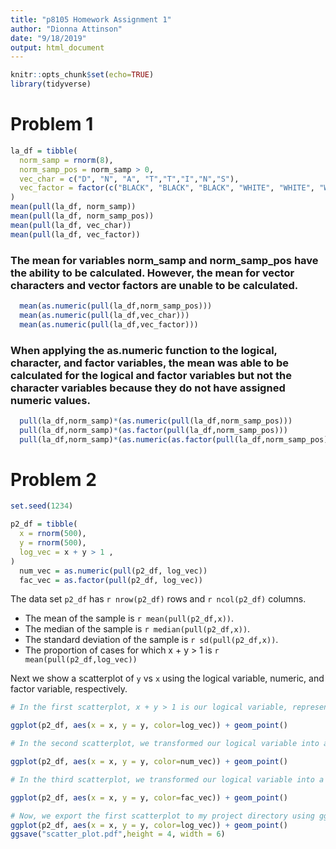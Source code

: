 ```yaml
---
title: "p8105 Homework Assignment 1"
author: "Dionna Attinson"
date: "9/18/2019"
output: html_document
---
```


```r
knitr::opts_chunk$set(echo=TRUE)
library(tidyverse)
```

# Problem 1 
```R
la_df = tibble(
  norm_samp = rnorm(8),
  norm_samp_pos = norm_samp > 0,
  vec_char = c("D", "N", "A", "T","T","I","N","S"),
  vec_factor = factor(c("BLACK", "BLACK", "BLACK", "WHITE", "WHITE", "WHITE","OTHER","OTHER"))
)
mean(pull(la_df, norm_samp))
mean(pull(la_df, norm_samp_pos))
mean(pull(la_df, vec_char))
mean(pull(la_df, vec_factor))
```
### The mean for variables norm_samp and norm_samp_pos have the ability to be calculated. However, the mean for vector characters and vector factors are unable to be calculated.
```r
  mean(as.numeric(pull(la_df,norm_samp_pos)))
  mean(as.numeric(pull(la_df,vec_char)))
  mean(as.numeric(pull(la_df,vec_factor)))
```
### When applying the as.numeric function to the logical, character, and factor variables, the mean was able to be calculated for the logical and factor variables but not the character variables because they do not have assigned numeric values.
```r
  pull(la_df,norm_samp)*(as.numeric(pull(la_df,norm_samp_pos)))
  pull(la_df,norm_samp)*(as.factor(pull(la_df,norm_samp_pos)))
  pull(la_df,norm_samp)*(as.numeric(as.factor(pull(la_df,norm_samp_pos))))
```
# Problem 2 
```r
set.seed(1234)

p2_df = tibble(
  x = rnorm(500),
  y = rnorm(500),
  log_vec = x + y > 1 ,
)
  num_vec = as.numeric(pull(p2_df, log_vec))
  fac_vec = as.factor(pull(p2_df, log_vec))

```

The data set `p2_df` has `r nrow(p2_df)` rows and `r ncol(p2_df)` columns.

* The mean of the sample is `r mean(pull(p2_df,x))`.
* The median of the sample is `r median(pull(p2_df,x))`.
* The standard deviation of the sample is `r sd(pull(p2_df,x))`.
* The proportion of cases for which x + y > 1 is `r mean(pull(p2_df,log_vec))`

Next we show a scatterplot of `y` vs `x` using the logical variable, numeric, and factor variable, respectively.

```r
# In the first scatterplot, x + y > 1 is our logical variable, represented by the legend, True (blue) and False (pink). True values represent the values when x + y is greater than 1, whereas the False values represent when x + y is not greater than 1. 

ggplot(p2_df, aes(x = x, y = y, color=log_vec)) + geom_point() 

# In the second scatterplot, we transformed our logical variable into a numeric value. A scale represents that 0 (dark blue) is equal to false (x + y > 1 is FALSE) and 1 (light blue) is equal to true (x+y >1 is TRUE).

ggplot(p2_df, aes(x = x, y = y, color=num_vec)) + geom_point() 

# In the third scatterplot, we transformed our logical variable into a factor value. True (blue) and False (pink). True values represent the values when x + y is greater than 1, whereas the False values represent when x + y is not greater than 1. 

ggplot(p2_df, aes(x = x, y = y, color=fac_vec)) + geom_point()

# Now, we export the first scatterplot to my project directory using ggsave.
ggplot(p2_df, aes(x = x, y = y, color=log_vec)) + geom_point() 
ggsave("scatter_plot.pdf",height = 4, width = 6)
```

